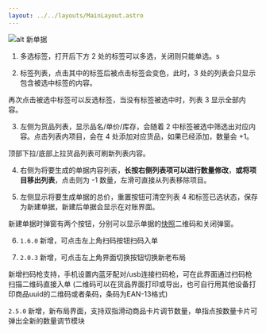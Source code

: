```yaml
---
layout: ../../layouts/MainLayout.astro
---
```


![alt 新单据](/tkt-mark.png)

1. 多选标签，打开后下方 2 处的标签可以多选，关闭则只能单选。s

2. 标签列表，点击其中的标签后被点击标签会变色，此时，3 处的列表会只显示包含被选中标签的内容。

再次点击被选中标签可以反选标签，当没有标签被选中时，列表 3 显示全部内容。

3. 左侧为货品列表，显示品名/单价/库存，会随着 2 中标签被选中筛选出对应内容。点击列表内项目，会在 4 处添加对应货品，如果已经添加，数量会 +1。

顶部下拉/底部上拉货品列表可刷新列表内容。

4. 右侧为将要生成的单据内容列表，**长按右侧列表项可以进行数量修改**，**或将项目移出列表**，点击则为 -1 数量，左滑可直接从列表移除项目。

5. 左侧显示将要生成单据的总价，重置按钮可清空列表 4 和标签已选状态，保存为新建单据，新建后单据会显示在对账界面。

新建单据时弹窗有两个按钮，分别可以显示单据的[快照](/core/snapshot)二维码和关闭弹窗。

6. `1.6.0` 新增，可点击左上角扫码按钮扫码入单

7. `2.0.3` 新增，可点击左上角界面切换按钮切换新老布局

新增扫码枪支持，手机设置内蓝牙配对/usb连接扫码枪，可在此界面通过扫码枪扫描二维码直接入单 
(二维码可以在货品界面打印或导出，也可自行用其他设备打印商品uuid的二维码或者条码，条码为EAN-13格式)

`2.5.0` 新增，新布局界面，支持双指滑动商品卡片调节数量，单指点按数量卡片可弹出全新的数量调节模块

